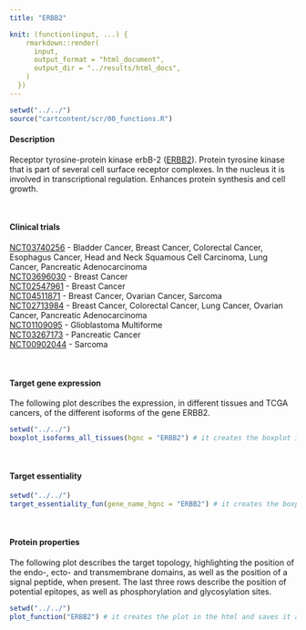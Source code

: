 ```yaml
---
title: "ERBB2"

knit: (function(input, ...) {
    rmarkdown::render(
      input,
      output_format = "html_document",
      output_dir = "../results/html_docs",
    )
  })
---
```

<style>
img {
    max-width: 30cm;
}
</style>
```r
setwd("../../")
source("cartcontent/scr/00_functions.R")
```


<h4>Description</h4>
Receptor tyrosine-protein kinase erbB-2 ([ERBB2](https://www.uniprot.org/uniprot/P04626)). Protein tyrosine kinase that is part of several cell surface receptor complexes. In the nucleus it is involved in transcriptional regulation. Enhances protein synthesis and cell growth.

<br> 

<h4>Clinical trials</h4> 
[NCT03740256](https://clinicaltrials.gov/ct2/show/NCT03740256)	- Bladder Cancer, Breast Cancer, Colorectal    Cancer, Esophagus Cancer, Head and Neck Squamous Cell Carcinoma, Lung Cancer, Pancreatic Adenocarcinoma <br>
[NCT03696030](https://clinicaltrials.gov/ct2/show/NCT03696030)	- Breast Cancer <br>
[NCT02547961](https://clinicaltrials.gov/ct2/show/NCT02547961) -	Breast Cancer <br>
[NCT04511871](https://clinicaltrials.gov/ct2/show/NCT04511871) -	Breast Cancer, Ovarian Cancer, Sarcoma <br>
[NCT02713984](https://clinicaltrials.gov/ct2/show/NCT02713984)	- Breast Cancer, Colorectal Cancer, Lung Cancer, Ovarian Cancer, Pancreatic Adenocarcinoma <br>
[NCT01109095](https://clinicaltrials.gov/ct2/show/NCT01109095)	- Glioblastoma Multiforme <br>
[NCT03267173](https://clinicaltrials.gov/ct2/show/NCT03267173)	- Pancreatic Cancer <br>
[NCT00902044](https://clinicaltrials.gov/ct2/show/NCT00902044) -	Sarcoma 

<br>

<h4>Target gene expression</h4>
The following plot describes the expression, in different tissues and TCGA cancers, of the different isoforms of the gene ERBB2.
```r
setwd("../../")
boxplot_isoforms_all_tissues(hgnc = "ERBB2") # it creates the boxplot in the html and saves it as .pdf in the plot/isoform_expression folder
```

<br>

<h4>Target essentiality</h4>
```r
setwd("../../")
target_essentiality_fun(gene_name_hgnc = "ERBB2") # it creates the boxplot in the html and saves it as .pdf in the plot/target_essentiality folder
```

<br>

<h4>Protein properties</h4>
The following plot describes the target topology, highlighting the position of the endo-, ecto- and transmembrane domains, as well as the position of a signal peptide, when present. 
The last three rows describe the position of potential epitopes, as well as phosphorylation and glycosylation sites. 
```r
setwd("../../")
plot_function("ERBB2") # it creates the plot in the html and saves it as .pdf in the plot/protein_properties folder
```